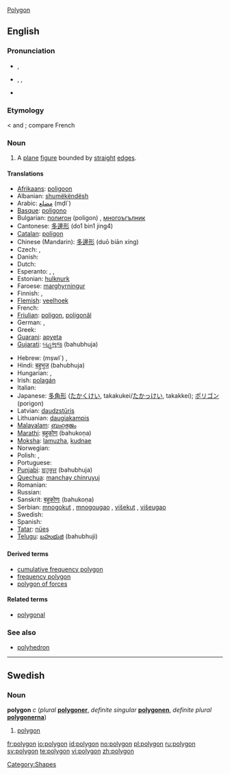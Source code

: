 [[#English|Polygon]]{{see|Polygon}}
==English==

===Pronunciation===
*{{a|UK}} {{IPA|/ˈpɒlɪɡən/}}, {{SAMPA|/"pQlIg@n/}}
*{{a|US}} {{AHD|pälʹē-gän}}, {{IPA|/ˈpɑliɡɑn/}}, {{SAMPA|/"pAligAn/}}
*{{audio|en-us-polygon.ogg|Audio (US)}}

===Etymology===
{{AGr.}} {{term|sc=polytonic|πολύγωνον|tr=polygōnon}} < {{term|sc=polytonic|πολύς|tr=polus||many}} and  {{term|sc=polytonic|γωνία|tr=gōnia||angle}}; compare French {{term|polygone}}

===Noun===
{{wikipedia}}
{{en-noun}}

# {{geometry}} A [[plane]] [[figure]] bounded by [[straight]] [[edge]]s.

====Translations====
{{trans-top|plane figure bounded by straight edges}}
*[[Afrikaans]]: [[poligoon]]
*Albanian: [[shumëkëndësh]]
*Arabic: [[مضلع]] (mḍl`)
*[[Basque]]: [[poligono#Basque|poligono]]
*Bulgarian: [[полигон]] (poligon) {{m}}, [[многоъгълник]] {{m}}
*Cantonese: [[多邊形]] (do1 bin1 jing4)
*[[Catalan]]: [[polígon]]
*Chinese (Mandarin): [[多邊形]] (duō biān xíng)
* Czech: {{t-|cs|mnohoúhelník|m}}, {{t-|cs|polygon}}
* Danish: {{t-|da|polygon}}
* Dutch: {{t-|nl|veelhoek|m}}
* Esperanto: {{t-|eo|plurangulo|xs=Esperanto}}, {{t-|eo|plurlatero|xs=Esperanto}}, {{t-|eo|poligono|xs=Esperanto}}
*Estonian: [[hulknurk]]
*Faroese: [[marghyrningur]]
* Finnish: {{t-|fi|monikulmio}}, {{t-|fi|polygoni}}
*[[Flemish]]: [[veelhoek]]
*French: {{t-|fr|polygone|m}}
*[[Friulian]]: [[poligon#Friulian|poligon]], [[poligonâl]]
* German: {{t-|de|Vieleck|n}}, {{t-|de|Polygon|n}}
* Greek: {{t-|el|πολύγωνο|tr=polúgono|sc=Grek}}
*[[Guarani]]: [[apyeta]]
*[[Gujarati]]: [[બહુભુજ]] (bahubhuja)
{{trans-mid}}
*Hebrew: {{he-translation|מצולע|metsulá}} (mṣwl`) {{m}}, {{he-translation|פוליגון|poligón}} {{m}}
*Hindi: [[बहुभुज]] (bahubhuja)
* Hungarian: {{t-|hu|poligon}}, {{t-|hu|sokszög}}
*Irish: [[polagán]]
* Italian: {{t-|it|poligono|m}}
*Japanese: [[多角形]] ([[たかくけい]], takakukei/[[たかっけい]], takakkei); [[ポリゴン]] (porigon)
*Latvian: [[daudzstūris]] {{m}}
*Lithuanian: [[daugiakampis]] {{m}}
*[[Malayalam]]: [[ബഹുഭുജം]]
*[[Marathi]]: [[बहुकोण]] (bahukoṇa)
*[[Moksha]]: [[lamuzha]], [[kudnae]]
* Norwegian: {{t+|no|polygon}}
* Polish: {{t-|pl|wielokąt|m}}, {{t-|pl|wielobok}}
* Portuguese: {{t+|pt|polígono}}
*[[Punjabi]]: [[ਬਹੁਭੁਜ]] (bahubhuja)
*[[Quechua]]: [[manchay chinruyuj]]
* Romanian: {{t-|ro|poligon}}
* Russian: {{t-|ru|многоугольник|tr=mnogougol'nik|sc=Cyrl}}
*Sanskrit: [[बहुकोणः]] (bahukoṇa)
*Serbian: [[mnogokut]] {{m}}, [[mnogougao]] {{m}}, [[višekut]] {{m}}, [[višeugao]] {{m}}
* Swedish: {{t+|sv|polygon|c}}
*Spanish: {{t+|es|polígono|m}}
*[[Tatar]]: [[nüeş]]
*[[Telugu]]: [[బహుభుజి]] (bahubhuji)
{{trans-bottom}}

====Derived terms====
*[[cumulative frequency polygon]]
*[[frequency polygon]]
*[[polygon of forces]]

====Related terms====
*[[polygonal]]

===See also===
*[[polyhedron]]

----

==Swedish==

===Noun===
'''polygon''' ''c'' (''plural'' '''[[polygoner]]''', ''definite singular'' '''[[polygonen]]''', ''definite plural'' '''[[polygonerna]]''')

# [[#English|polygon]]

[[Category:Shapes]]

[[fr:polygon]]
[[io:polygon]]
[[id:polygon]]
[[no:polygon]]
[[pl:polygon]]
[[ru:polygon]]
[[sv:polygon]]
[[te:polygon]]
[[vi:polygon]]
[[zh:polygon]]